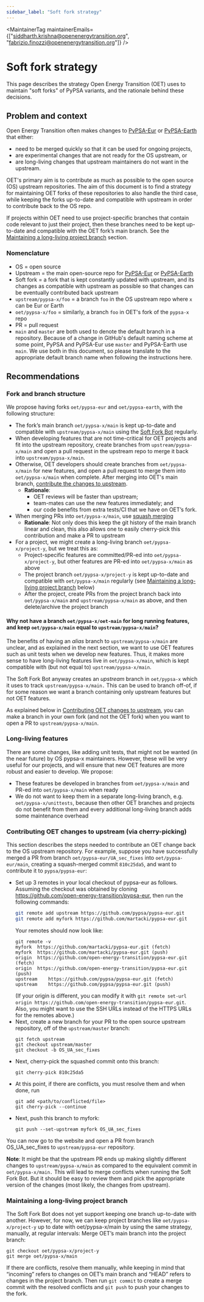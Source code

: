 ```yaml
---
sidebar_label: "Soft fork strategy"
---
```



<MaintainerTag maintainerEmails={["siddharth.krishna@openenergytransition.org", "fabrizio.finozzi@openenergytransition.org"]} />

# Soft fork strategy

This page describes the strategy Open Energy Transition (OET) uses to maintain "soft forks" of PyPSA variants, and the rationale behind these decisions.

## Problem and context

Open Energy Transition often makes changes to [PyPSA-Eur](https://pypsa-eur.readthedocs.io/en/latest/) or [PyPSA-Earth](https://pypsa-earth.readthedocs.io/en/latest/index.html) that either:
- need to be merged quickly so that it can be used for ongoing projects,
- are experimental changes that are not ready for the OS upstream, or
- are long-living changes that upstream maintainers do not want in the upstream.

OET's primary aim is to contribute as much as possible to the open source (OS) upstream repositories. The aim of this document is to find a strategy for maintaining OET forks of these repositories to also handle the third case, while keeping the forks up-to-date and compatible with upstream in order to contribute back to the OS repo.

If projects within OET need to use project-specific branches that contain code relevant to just their project, then these branches need to be kept up-to-date and compatible with the OET fork’s main branch. See the [Maintaining a long-living project branch](#maintaining-a-long-living-project-branch) section.

### Nomenclature
- OS = open source
- Upstream = the main open-source repo for [PyPSA-Eur](https://github.com/PyPSA/pypsa-eur/) or [PyPSA-Earth](https://github.com/pypsa-meets-earth/pypsa-earth/)
- Soft fork = a fork that is kept constantly updated with upstream, and its changes as compatible with upstream as possible so that changes can be eventually contributed back upstream
- `upstream/pypsa-x/foo` = a branch `foo` in the OS upstream repo where `x` can be Eur or Earth
- `oet/pypsa-x/foo` = similarly, a branch `foo` in OET's fork of the `pypsa-x` repo
- PR = pull request
- `main` and `master` are both used to denote the default branch in a repository. Because of a change in GitHub's default naming scheme at some point, PyPSA and PyPSA-Eur use `master` and PyPSA-Earth use `main`. We use both in this document, so please translate to the appropriate default branch name when following the instructions here.

## Recommendations

### Fork and branch structure

We propose having forks `oet/pypsa-eur` and `oet/pypsa-earth`, with the following structure:
- The fork’s main branch `oet/pypsa-x/main` is kept up-to-date and compatible with `upstream/pypsa-x/main` using the [Soft Fork Bot](https://github.com/open-energy-transition/soft-fork-bot) regularly.
- When developing features that are not time-critical for OET projects and fit into the upstream repository, create branches from `upstream/pypsa-x/main` and open a pull request in the upstream repo to merge it back into `upstream/pypsa-x/main`.
- Otherwise, OET developers should create branches from `oet/pypsa-x/main` for new features, and open a pull request to merge them into `oet/pypsa-x/main` when complete. After merging into OET's main branch, [contribute the changes to upstream](#contributing-oet-changes-to-upstream-via-cherry-picking).
    - **Rationale**:
        - OET reviews will be faster than upstream;
        - team-mates can use the new features immediately; and
        - our code benefits from extra tests/CI that we have on OET’s fork.
- When merging PRs into `oet/pypsa-x/main`, use [squash merging](https://docs.github.com/en/repositories/configuring-branches-and-merges-in-your-repository/configuring-pull-request-merges/about-merge-methods-on-github#squashing-your-merge-commits)
    - **Rationale**: Not only does this keep the git history of the main branch linear and clean, this also allows one to easily cherry-pick this contribution and make a PR to upstream
- For a project, we might create a long-living branch `oet/pypsa-x/project-y`, but we treat this as:
    - Project-specific features are committed/PR-ed into `oet/pypsa-x/project-y`, but other features are PR-ed into `oet/pypsa-x/main` as above
    - The project branch `oet/pypsa-x/project-y` is kept up-to-date and compatible with `oet/pypsa-x/main` regularly (see [Maintaining a long-living project branch](#maintaining-a-long-living-project-branch) below)
    - After the project, create PRs from the project branch back into `oet/pypsa-x/main` and `upstream/pypsa-x/main` as above, and then delete/archive the project branch

#### Why not have a branch `oet/pypsa-x/oet-main` for long running features, and keep `oet/pypsa-x/main` equal to `upstream/pypsa-x/main`?

The benefits of having an *alias* branch to `upstream/pypsa-x/main` are unclear, and as explained in the next section, we want to use OET features such as unit tests when we develop new features. Thus, it makes more sense to have long-living features live in `oet/pypsa-x/main`, which is kept compatible with (but not equal to) `upstream/pypsa-x/main`.

The Soft Fork Bot anyway creates an *upstream* branch in `oet/pypsa-x` which it uses to track `upstream/pypsa-x/main.` This can be used to branch off-of, if for some reason we want a branch containing only upstream features but not OET features.

As explained below in [Contributing OET changes to upstream](#contributing-oet-changes-to-upstream-via-cherry-picking), you can make a branch in your own fork (and not the OET fork) when you want to open a PR to `upstream/pypsa-x/main`.

### Long-living features
There are some changes, like adding unit tests, that might not be wanted (in the near future) by OS pypsa-x maintainers. However, these will be very useful for our projects, and will ensure that new OET features are more robust and easier to develop. We propose:
- These features be developed in branches from `oet/pypsa-x/main` and PR-ed into `oet/pypsa-x/main` when ready
- We do not want to keep them in a separate long-living branch, e.g. `oet/pypsa-x/unittests`, because then other OET branches and projects do not benefit from them and every additional long-living branch adds some maintenance overhead


### Contributing OET changes to upstream (via cherry-picking)

This section describes the steps needed to contribute an OET change back to the OS upstream repository.
For example, suppose you have successfully merged a PR from branch `oet/pypsa-eur/UA_sec_fixes` into `oet/pypsa-eur/main`, creating a squash-merged commit `810c25da5`, and want to contribute it to `pypsa/pypsa-eur`:

- Set up 3 remotes in your local checkout of pypsa-eur as follows. Assuming the checkout was obtained by cloning https://github.com/open-energy-transition/pypsa-eur, then run the following commands:
    ```bash
    git remote add upstream https://github.com/pypsa/pypsa-eur.git
    git remote add myfork https://github.com/martacki/pypsa-eur.git
    ```
    Your remotes should now look like:
    ```
    git remote -v
    myfork	https://github.com/martacki/pypsa-eur.git (fetch)
    myfork	https://github.com/martacki/pypsa-eur.git (push)
    origin	https://github.com/open-energy-transition/pypsa-eur.git (fetch)
    origin	https://github.com/open-energy-transition/pypsa-eur.git (push)
    upstream	https://github.com/pypsa/pypsa-eur.git (fetch)
    upstream	https://github.com/pypsa/pypsa-eur.git (push)
    ```
    (If your origin is different, you can modify it with `git remote set-url origin https://github.com/open-energy-transition/pypsa-eur.git`. Also, you might want to use the SSH URLs instead of the HTTPS URLs for the remotes above.)
- Next, create a new branch for your PR to the open source upstream repository, off of the `upstream/master` branch:
    ```
    git fetch upstream
    git checkout upstream/master
    git checkout -b OS_UA_sec_fixes
    ```
- Next, cherry-pick the squashed commit onto this branch:
    ```
    git cherry-pick 810c25da5
    ```
- At this point, if there are conflicts, you must resolve them and when done, run
    ```
    git add <path/to/conflicted/file>
    git cherry-pick --continue
    ```
- Next, push this branch to myfork:
    ```
    git push --set-upstream myfork OS_UA_sec_fixes
    ```
You can now go to the website and open a PR from branch OS_UA_sec_fixes to `upstream/pypsa-eur` repository.

**Note**: It might be that the upstream PR ends up making slightly different changes to `upstream/pypsa-x/main` as compared to the equivalent commit in `oet/pypsa-x/main.` This will lead to merge conflicts when running the Soft Fork Bot. But it should be easy to review them and pick the appropriate version of the changes (most likely, the changes from upstream).


### Maintaining a long-living project branch

The Soft Fork Bot does not yet support keeping one branch up-to-date with another. However, for now, we can keep project branches like `oet/pypsa-x/project-y` up to date with oet/pypsa-x/main by using the same strategy, manually, at regular intervals:
Merge OET’s main branch into the project branch:
```
git checkout oet/pypsa-x/project-y
git merge oet/pypsa-x/main
```
If there are conflicts, resolve them manually, while keeping in mind that “incoming” refers to changes on OET’s main branch and “HEAD” refers to changes in the project branch. Then run `git commit` to create a merge commit with the resolved conflicts and `git push` to push your changes to the fork.
